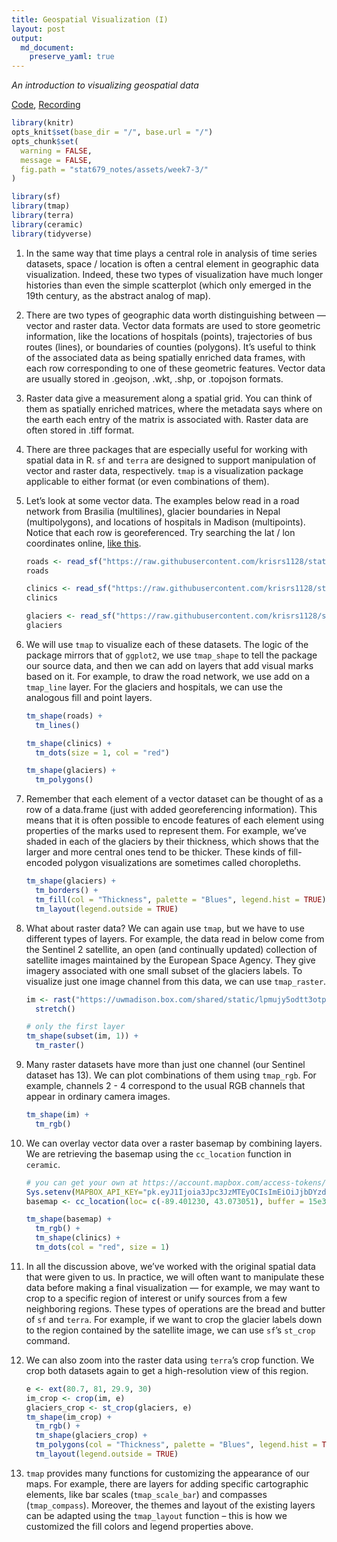 ```yaml
---
title: Geospatial Visualization (I)
layout: post
output: 
  md_document:
    preserve_yaml: true
---
```


_An introduction to visualizing geospatial data_

[Code](https://github.com/krisrs1128/stat679_code/blob/main/notes/week7-3.Rmd), [Recording](https://mediaspace.wisc.edu/media/Week%207%20-%203%3A%20Geospatial%20Visualization%20(I)/1_nimg6uzj)

```r
library(knitr)
opts_knit$set(base_dir = "/", base.url = "/")
opts_chunk$set(
  warning = FALSE, 
  message = FALSE,
  fig.path = "stat679_notes/assets/week7-3/"
)
```

```r
library(sf)
library(tmap)
library(terra)
library(ceramic)
library(tidyverse)
```

1. In the same way that time plays a central role in analysis of time series
datasets, space / location is often a central element in geographic data
visualization. Indeed, these two types of visualization have much longer
histories than even the simple scatterplot (which only emerged in the 19th
century, as the abstract analog of map).

1. There are two types of geographic data worth distinguishing between — vector
and raster data. Vector data formats are used to store geometric information,
like the locations of hospitals (points), trajectories of bus routes (lines), or
boundaries of counties (polygons). It’s useful to think of the associated data
as being spatially enriched data frames, with each row corresponding to one of
these geometric features. Vector data are usually stored in .geojson, .wkt,
.shp, or .topojson formats.

1. Raster data give a measurement along a spatial grid. You can think of them as
spatially enriched matrices, where the metadata says where on the earth each
entry of the matrix is associated with. Raster data are often stored in .tiff
format.

1. There are three packages that are especially useful for working with spatial
data in R. `sf` and `terra` are designed to support manipulation of vector and
raster data, respectively. `tmap` is a visualization package applicable to
either format (or even combinations of them).

1. Let’s look at some vector data. The examples below read in a road network
from Brasilia (multilines), glacier boundaries in Nepal (multipolygons), and
locations of hospitals in Madison (multipoints). Notice that each row is
georeferenced. Try searching the lat / lon coordinates online, [like this](https://goo.gl/maps/dddPgZwDWnYUg5t86).

    ```r
    roads <- read_sf("https://raw.githubusercontent.com/krisrs1128/stat679_code/main/examples/week7/week7-3/brasilia_small.geojson")
    roads
    
    clinics <- read_sf("https://raw.githubusercontent.com/krisrs1128/stat679_code/main/examples/week7/week7-3/clinics.geojson")
    clinics
    
    glaciers <- read_sf("https://raw.githubusercontent.com/krisrs1128/stat679_code/main/examples/week7/week7-3/glaciers.geojson")
    glaciers
    ```
    
  

1. We will use `tmap` to visualize each of these datasets. The logic of the
package mirrors that of `ggplot2`, we use `tmap_shape` to tell the package our
source data, and then we can add on layers that add visual marks based on it.
For example, to draw the road network, we use add on a `tmap_line` layer. For
the glaciers and hospitals, we can use the analogous fill and point layers.

    ```r
    tm_shape(roads) +
      tm_lines()
    
    tm_shape(clinics) +
      tm_dots(size = 1, col = "red")
    
    tm_shape(glaciers) +
      tm_polygons()
    ```
  
1. Remember that each element of a vector dataset can be thought of as a row of
a data.frame (just with added georeferencing information). This means that it is
often possible to encode features of each element using properties of the marks
used to represent them. For example, we’ve shaded in each of the glaciers by
their thickness, which shows that the larger and more central ones tend to be
thicker. These kinds of fill-encoded polygon visualizations are sometimes called
choropleths.

    ```r
    tm_shape(glaciers) +
      tm_borders() +
      tm_fill(col = "Thickness", palette = "Blues", legend.hist = TRUE) +
      tm_layout(legend.outside = TRUE)
    ```
  
1. What about raster data? We can again use `tmap`, but we have to use
different types of layers. For example, the data read in below come from the
Sentinel 2 satellite, an open (and continually updated) collection of satellite
images maintained by the European Space Agency. They give imagery associated
with one small subset of the glaciers labels. To visualize just one image
channel from this data, we can use `tmap_raster`.
    
    ```r
    im <- rast("https://uwmadison.box.com/shared/static/lpmujy5odtt3otpq1bluiv16fkg0o4t2.tif") %>%
      stretch()
    
    # only the first layer
    tm_shape(subset(im, 1)) +
      tm_raster()
    ```
  
1. Many raster datasets have more than just one channel (our Sentinel dataset
has 13). We can plot combinations of them using `tmap_rgb`. For example,
channels 2 - 4 correspond to the usual RGB channels that appear in ordinary
camera images.

    ```r
    tm_shape(im) +
      tm_rgb()
    ```

1. We can overlay vector data over a raster basemap by combining layers. We are
retrieving the basemap using the `cc_location` function in `ceramic`.

    ```r
    # you can get your own at https://account.mapbox.com/access-tokens/
    Sys.setenv(MAPBOX_API_KEY="pk.eyJ1Ijoia3Jpc3JzMTEyOCIsImEiOiJjbDYzdjJzczQya3JzM2Jtb2E0NWU1a3B3In0.Mk4-pmKi_klg3EKfTw-JbQ")
    basemap <- cc_location(loc= c(-89.401230, 43.073051), buffer = 15e3)
    
    tm_shape(basemap) +
      tm_rgb() +
      tm_shape(clinics) +
      tm_dots(col = "red", size = 1)
    ```
  
1. In all the discussion above, we’ve worked with the original spatial data
that were given to us. In practice, we will often want to manipulate these data
before making a final visualization — for example, we may want to crop to a
specific region of interest or unify sources from a few neighboring regions.
These types of operations are the bread and butter of `sf` and `terra`. For
example, if we want to crop the glacier labels down to the region contained by
the satellite image, we can use `sf`’s `st_crop` command.

1. We can also zoom into the raster data using `terra`’s crop function. We crop
both datasets again to get a high-resolution view of this region.
    
    ```r
    e <- ext(80.7, 81, 29.9, 30)
    im_crop <- crop(im, e)
    glaciers_crop <- st_crop(glaciers, e)
    tm_shape(im_crop) +
      tm_rgb() +
      tm_shape(glaciers_crop) +
      tm_polygons(col = "Thickness", palette = "Blues", legend.hist = TRUE, alpha = 0.5) +
      tm_layout(legend.outside = TRUE)
    ```
  
1. `tmap` provides many functions for customizing the appearance of our maps.
For example, there are layers for adding specific cartographic elements, like
bar scales (`tmap_scale_bar`) and compasses (`tmap_compass`). Moreover, the themes and
layout of the existing layers can be adapted using the `tmap_layout` function --
this is how we customized the fill colors and legend properties above.
